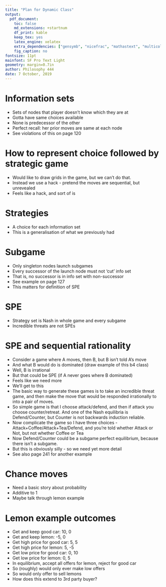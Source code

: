 ```yaml
---
title: "Plan for Dynamic Class"
output:
  pdf_document:
    toc: false
    md_extensions: +startnum
    df_print: kable
    keep_tex: yes
    latex_engine: xelatex
    extra_dependencies: ["gensymb", "nicefrac", "mathastext", "multicol"]
    fig_caption: no
fontsize: 11pt
mainfont: SF Pro Text Light
geometry: margin=0.7in
author: Philosophy 444
date: 7 October, 2019
---
```


# Information sets

* Sets of nodes that player doesn't know which they are at
* Gotta have same choices available
* None is predecessor of the other
* Perfect recall: her prior moves are same at each node
* See violations of this on page 120

# How to represent choice followed by strategic game

* Would like to draw grids in the game, but we can't do that.
* Instead we use a hack - pretend the moves are sequential, but unrevealed
* Feels like a hack, and sort of is

# Strategies

* A choice for each information set
* This is a generalisation of what we previously had
 
# Subgame

* Only singleton nodes launch subgames
* Every successor of the launch node must not 'cut' info set
* That is, no successor is in info set with non-successor
* See example on page 127
* This matters for definition of SPE

# SPE

* Strategy set is Nash in whole game and every subgame
* Incredible threats are not SPEs

# SPE and sequential rationality

* Consider a game where A moves, then B, but B isn't told A's move
* And what B would do is dominated (draw example of this b4 class)
* Well, B is irrational
* But that could be SPE (if A never goes where B dominated)
* Feels like we need more
* We'll get to this
* The basic way to generate these games is to take an incredible threat game, and then make the move that would be responded irrationally to into a pair of moves.
* So simple game is that I choose attack/defend, and then if attack you choose counter/retreat. And one of the Nash equilibria is Defend/Counter, but Counter is not backwards induction reliable.
* Now complicate the game so I have three choices - Attack+Coffee/Attack+Tea/Defend, and you're told whether Attack or Not, but not whether Coffee or Tea
* Now Defend/Counter could be a subgame perfect equilibrium, because there isn't a subgame.
* But this is obviously silly - so we need yet more detail
* See also page 241 for another example

# Chance moves

* Need a basic story about probability
* Additive to 1
* Maybe talk through lemon example

# Lemon example outcomes

* Get and keep good car: 10, 0
* Get and keep lemon: -5, 0
* Get high price for good car: 5, 5
* Get high price for lemon: 5, -5
* Get low price for good car: 0, 10
* Get low price for lemon: 0, 5
* In equilibrium, accept all offers for lemon, reject for good car
* So (roughly) would only ever make low offers
* So would only offer to sell lemons
* How does this extend to 3rd party buyer?